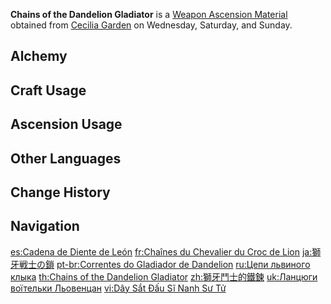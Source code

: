 {{Item Infobox
|id          = 114010
|image       = Item Chains of the Dandelion Gladiator.png
|type        = Weapon Ascension Materials
|invCategory = Character Development Items
|group       = Gladiator Shackles
|quality     = 3
|description = The chains that once bound the great hero [[Vennessa]]. In truth, all gladiators would have worn chains in that era, and Vennessa was but one of many.
|day1        = Wednesday
|day2        = Saturday
|day3        = Sunday
|source1     = Cecilia Garden
|source2     = [[Alchemy]]
|source3     = [[Parametric Transformer]]
}}
'''Chains of the Dandelion Gladiator''' is a [[Weapon Ascension Material]] obtained from [[Cecilia Garden]] on Wednesday, Saturday, and Sunday.
==Alchemy==
{{Recipe
|type = Crafting
|Fetters of the Dandelion Gladiator = 3
|Mora = 125
|sort = Fetters of the Dandelion Gladiator;Mora
}}
==Craft Usage==
{{Craft Usage}}

==Ascension Usage==
{{Ascension Usage}}

==Other Languages==
{{Other Languages
|en      = Chains of the Dandelion Gladiator
|zhs     = 狮牙斗士的铁链
|zhs_rm  = Shī Yá Dòushì de Tiě Liàn
|zht     = 獅牙鬥士的鐵鍊
|zht_rm  = Shī Yá Dòushì de Tiě Liàn
|zh_tl   = Lion Fang Gladiator's Iron Chain
|ja      = 獅牙戦士の鎖
|ja_rm   = Shiga Senshi no Kusari
|ja_tl   = Chains of the Lionfang Warrior
|ko      = 라이언 투사의 쇠사슬
|ko_rm   = Raieon Tusa-ui Soesaseul
|ko_tl   = Lion Fighter's Chain
|es      = Cadena de Diente de León
|es_tl   = Chain of Lion's Tooth
|fr      = Chaînes du Chevalier du Croc de Lion
|fr_tl   = Chains of the Lion Fang Knight
|ru      = Цепи львиного клыка
|ru_tl   = Lion Fang Chains
|th      = Chains of the Dandelion Gladiator
|vi      = Dây Sắt Đấu Sĩ Nanh Sư Tử
|vi_tl   = 
|de      = Ketten des Löwenzahnkämpfers
|de_tl   = Chains of the Dandelion Warrior
|id      = Chains of Dandelion Gladiator
|pt      = Correntes do Gladiador de Dandelion
|pt_tl   = 
|tr      = Karahindiba Gladyatörü Zinciri
|tr_tl   = Dandelion Gladiator's Chains
|it      = Catene del Gladiatore dei denti di leone
|it_tl   = 
}}

==Change History==
{{Change History|1.0}}

==Navigation==
{{Development Item Navbox|Weapon Materials}}

[[es:Cadena de Diente de León]]
[[fr:Chaînes du Chevalier du Croc de Lion]]
[[ja:獅牙戦士の鎖]]
[[pt-br:Correntes do Gladiador de Dandelion]]
[[ru:Цепи львиного клыка]]
[[th:Chains of the Dandelion Gladiator]]
[[zh:獅牙鬥士的鐵鍊]]
[[uk:Ланцюги воїтельки Льовенцан]]
[[vi:Dây Sắt Đấu Sĩ Nanh Sư Tử]]